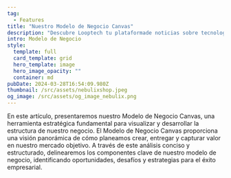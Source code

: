 ```yaml
---
tag:
  - Features
title: "Nuestro Modelo de Negocio Canvas"
description: "Descubre Looptech tu plataformade noticias sobre tecnología"
intro: Modelo de Negocio
style:
  template: full
  card_template: grid
  hero_template: image
  hero_image_opacity: ""
  container: md
pubDate: 2024-03-28T16:54:09.980Z
thumbnail: /src/assets/nebulixshop.jpeg
og_image: /src/assets/og_image_nebulix.png
---
```


En este artículo, presentaremos nuestro Modelo de Negocio Canvas, una herramienta estratégica fundamental para visualizar y desarrollar la estructura de nuestro negocio. El Modelo de Negocio Canvas proporciona una visión panorámica de cómo planeamos crear, entregar y capturar valor en nuestro mercado objetivo. A través de este análisis conciso y estructurado, delinearemos los componentes clave de nuestro modelo de negocio, identificando oportunidades, desafíos y estrategias para el éxito empresarial.

<div
  class="mxgraph"
  style="max-width:100%;border:1px solid transparent;"
  data-mxgraph='{"highlight":"#0000ff","nav":true,"resize":true,"xml":"&lt;mxfile host=\"app.diagrams.net\" modified=\"2024-03-30T17:17:11.026Z\" agent=\"Mozilla/5.0 (Macintosh; Intel Mac OS X 10.15; rv:124.0) Gecko/20100101 Firefox/124.0\" etag=\"bAYJ71S4TG46zFEmD6PM\" version=\"24.2.1\" type=\"device\"&gt;&lt;diagram id=\"07fea595-8f29-1299-0266-81d95cde20df\" name=\"Page-1\"&gt;&lt;mxGraphModel dx=\"4458\" dy=\"1320\" grid=\"1\" gridSize=\"10\" guides=\"1\" tooltips=\"1\" connect=\"1\" arrows=\"1\" fold=\"1\" page=\"1\" pageScale=\"1\" pageWidth=\"1169\" pageHeight=\"827\" background=\"none\" math=\"0\" shadow=\"0\"&gt;&lt;root&gt;&lt;mxCell id=\"0\"/&gt;&lt;mxCell id=\"1\" parent=\"0\"/&gt;&lt;mxCell id=\"698\" value=\"\" style=\"rounded=0;whiteSpace=wrap;html=1;shadow=0;labelBackgroundColor=none;strokeColor=none;strokeWidth=3;fillColor=#e8edf0;fontSize=60;fontColor=#2F5B7C;align=left;\" parent=\"1\" vertex=\"1\"&gt;&lt;mxGeometry x=\"-2290\" y=\"32\" width=\"2250\" height=\"1598\" as=\"geometry\"/&gt;&lt;/mxCell&gt;&lt;mxCell id=\"699\" value=\"&amp;lt;div style=&amp;quot;font-size: 26px&amp;quot;&amp;gt;&amp;lt;font style=&amp;quot;font-size: 36px;&amp;quot;&amp;gt;Relaciones Clientes&amp;lt;font&amp;gt;&amp;lt;br&amp;gt;&amp;lt;/font&amp;gt;&amp;lt;/font&amp;gt;&amp;lt;/div&amp;gt;&amp;lt;div&amp;gt;&amp;lt;br&amp;gt;&amp;lt;/div&amp;gt;&amp;lt;div&amp;gt;&amp;lt;ul&amp;gt;&amp;lt;li&amp;gt;&amp;lt;font style=&amp;quot;font-size: 24px;&amp;quot;&amp;gt;Programas de Fidelización&amp;lt;/font&amp;gt;&amp;lt;/li&amp;gt;&amp;lt;li&amp;gt;&amp;lt;font style=&amp;quot;font-size: 24px;&amp;quot;&amp;gt;Interacción en la Plataforma&amp;lt;/font&amp;gt;&amp;lt;/li&amp;gt;&amp;lt;li&amp;gt;&amp;lt;font style=&amp;quot;font-size: 24px;&amp;quot;&amp;gt;Servicio de Atención al Cliente&amp;lt;/font&amp;gt;&amp;lt;br&amp;gt;&amp;lt;br&amp;gt;&amp;lt;br&amp;gt;&amp;lt;br&amp;gt;&amp;lt;br&amp;gt;&amp;lt;br&amp;gt;&amp;lt;br&amp;gt;&amp;lt;br&amp;gt;&amp;lt;/li&amp;gt;&amp;lt;/ul&amp;gt;&amp;lt;/div&amp;gt;\" style=\"rounded=0;whiteSpace=wrap;html=1;shadow=0;labelBackgroundColor=none;strokeColor=#e8edf0;strokeWidth=5;fillColor=#ffffff;fontSize=12;fontColor=#2F5B7C;align=left;verticalAlign=top;spacing=30;\" parent=\"1\" vertex=\"1\"&gt;&lt;mxGeometry x=\"-950\" y=\"220\" width=\"420\" height=\"450\" as=\"geometry\"/&gt;&lt;/mxCell&gt;&lt;mxCell id=\"700\" value=\"&amp;lt;font&amp;gt;&amp;lt;font style=&amp;quot;font-size: 36px;&amp;quot;&amp;gt;Socios Clave&amp;lt;br&amp;gt;&amp;lt;/font&amp;gt;&amp;lt;/font&amp;gt;&amp;lt;ul&amp;gt;&amp;lt;li&amp;gt;&amp;lt;font style=&amp;quot;font-size: 24px;&amp;quot;&amp;gt;Proveedores de Contenido&amp;lt;/font&amp;gt;&amp;lt;/li&amp;gt;&amp;lt;li&amp;gt;&amp;lt;font style=&amp;quot;font-size: 24px;&amp;quot;&amp;gt;Anunciantes y Patrocinadores&amp;lt;/font&amp;gt;&amp;lt;/li&amp;gt;&amp;lt;li&amp;gt;&amp;lt;font style=&amp;quot;font-size: 24px;&amp;quot;&amp;gt;Plataformas de Distribución&amp;lt;/font&amp;gt;&amp;lt;/li&amp;gt;&amp;lt;li&amp;gt;&amp;lt;font style=&amp;quot;font-size: 24px;&amp;quot;&amp;gt;Proveedores de Tecnología&amp;lt;/font&amp;gt;&amp;lt;br&amp;gt;&amp;lt;/li&amp;gt;&amp;lt;/ul&amp;gt;&amp;lt;div style=&amp;quot;font-size: 12px&amp;quot;&amp;gt;&amp;lt;br style=&amp;quot;font-size: 12px&amp;quot;&amp;gt;&amp;lt;/div&amp;gt;\" style=\"rounded=0;whiteSpace=wrap;html=1;shadow=0;labelBackgroundColor=none;strokeColor=#e8edf0;strokeWidth=5;fillColor=#ffffff;fontSize=12;fontColor=#2F5B7C;align=left;verticalAlign=top;spacing=30;\" parent=\"1\" vertex=\"1\"&gt;&lt;mxGeometry x=\"-2210\" y=\"220\" width=\"420\" height=\"900\" as=\"geometry\"/&gt;&lt;/mxCell&gt;&lt;mxCell id=\"701\" value=\"&amp;lt;font&amp;gt;&amp;lt;font style=&amp;quot;font-size: 36px;&amp;quot;&amp;gt;Actividades Clave&amp;lt;/font&amp;gt;&amp;lt;br style=&amp;quot;font-size: 12px&amp;quot;&amp;gt;&amp;lt;/font&amp;gt;&amp;lt;font&amp;gt;&amp;lt;br style=&amp;quot;font-size: 12px&amp;quot;&amp;gt;&amp;lt;/font&amp;gt;&amp;lt;ul&amp;gt;&amp;lt;li&amp;gt;&amp;lt;font style=&amp;quot;font-size: 24px;&amp;quot;&amp;gt;Curación de Contenido&amp;lt;/font&amp;gt;&amp;lt;/li&amp;gt;&amp;lt;li&amp;gt;&amp;lt;font style=&amp;quot;font-size: 24px;&amp;quot;&amp;gt;Desarrollo y Mantenimiento de la Plataforma&amp;lt;/font&amp;gt;&amp;lt;/li&amp;gt;&amp;lt;li&amp;gt;&amp;lt;font style=&amp;quot;font-size: 24px;&amp;quot;&amp;gt;Marketing y Promoción&amp;lt;/font&amp;gt;&amp;lt;br&amp;gt;&amp;lt;/li&amp;gt;&amp;lt;/ul&amp;gt;&amp;lt;div&amp;gt;&amp;lt;br&amp;gt;&amp;lt;/div&amp;gt;\" style=\"rounded=0;whiteSpace=wrap;html=1;shadow=0;labelBackgroundColor=none;strokeColor=#e8edf0;strokeWidth=5;fillColor=#ffffff;fontSize=12;fontColor=#2F5B7C;align=left;verticalAlign=top;spacing=30;\" parent=\"1\" vertex=\"1\"&gt;&lt;mxGeometry x=\"-1790\" y=\"220\" width=\"420\" height=\"450\" as=\"geometry\"/&gt;&lt;/mxCell&gt;&lt;mxCell id=\"702\" value=\"&amp;lt;div&amp;gt;&amp;lt;font style=&amp;quot;font-size: 36px;&amp;quot;&amp;gt;Recursos Clave&amp;lt;font&amp;gt;&amp;lt;br&amp;gt;&amp;lt;/font&amp;gt;&amp;lt;/font&amp;gt;&amp;lt;/div&amp;gt;&amp;lt;div&amp;gt;&amp;lt;br&amp;gt;&amp;lt;/div&amp;gt;&amp;lt;ul&amp;gt;&amp;lt;li&amp;gt;&amp;lt;font style=&amp;quot;font-size: 24px;&amp;quot;&amp;gt;Tecnología de Plataforma&amp;lt;/font&amp;gt;&amp;lt;/li&amp;gt;&amp;lt;li&amp;gt;&amp;lt;font style=&amp;quot;font-size: 24px;&amp;quot;&amp;gt;Contenido de Calidad&amp;lt;/font&amp;gt;&amp;lt;/li&amp;gt;&amp;lt;li&amp;gt;&amp;lt;font style=&amp;quot;font-size: 24px;&amp;quot;&amp;gt;Relaciones con Anunciantes&amp;lt;br&amp;gt;&amp;lt;br&amp;gt;&amp;lt;br&amp;gt;&amp;lt;/font&amp;gt;&amp;lt;/li&amp;gt;&amp;lt;/ul&amp;gt;\" style=\"rounded=0;whiteSpace=wrap;html=1;shadow=0;labelBackgroundColor=none;strokeColor=#e8edf0;strokeWidth=5;fillColor=#ffffff;fontSize=12;fontColor=#2F5B7C;align=left;verticalAlign=top;spacing=30;\" parent=\"1\" vertex=\"1\"&gt;&lt;mxGeometry x=\"-1790\" y=\"670\" width=\"420\" height=\"450\" as=\"geometry\"/&gt;&lt;/mxCell&gt;&lt;mxCell id=\"703\" value=\"&amp;lt;div&amp;gt;&amp;lt;font style=&amp;quot;font-size: 36px;&amp;quot;&amp;gt;Propuestas de Valor&amp;lt;br&amp;gt;&amp;lt;/font&amp;gt;&amp;lt;/div&amp;gt;&amp;lt;div&amp;gt;&amp;lt;font style=&amp;quot;font-size: 24px;&amp;quot;&amp;gt;&amp;lt;br&amp;gt;&amp;lt;/font&amp;gt;&amp;lt;/div&amp;gt;&amp;lt;ul&amp;gt;&amp;lt;li&amp;gt;&amp;lt;font style=&amp;quot;font-size: 24px;&amp;quot;&amp;gt;Contenido Relevante y Actualizado&amp;lt;/font&amp;gt;&amp;lt;/li&amp;gt;&amp;lt;li&amp;gt;&amp;lt;font style=&amp;quot;font-size: 24px;&amp;quot;&amp;gt;Personalización y Recomendaciones&amp;lt;/font&amp;gt;&amp;lt;/li&amp;gt;&amp;lt;li&amp;gt;&amp;lt;font style=&amp;quot;font-size: 24px;&amp;quot;&amp;gt;Multicanal y Multiformato&amp;lt;/font&amp;gt;&amp;lt;/li&amp;gt;&amp;lt;li&amp;gt;&amp;lt;font style=&amp;quot;font-size: 24px;&amp;quot;&amp;gt;Credibilidad y Confianza&amp;lt;/font&amp;gt;&amp;lt;/li&amp;gt;&amp;lt;li&amp;gt;&amp;lt;font style=&amp;quot;font-size: 24px;&amp;quot;&amp;gt;Interacción y Participación&amp;lt;/font&amp;gt;&amp;lt;/li&amp;gt;&amp;lt;li&amp;gt;&amp;lt;font style=&amp;quot;font-size: 24px;&amp;quot;&amp;gt;Facilidad de Acceso y Usabilidad&amp;lt;/font&amp;gt;&amp;lt;br&amp;gt;&amp;lt;br&amp;gt;&amp;lt;br&amp;gt;&amp;lt;br&amp;gt;&amp;lt;br&amp;gt;&amp;lt;/li&amp;gt;&amp;lt;/ul&amp;gt;&amp;lt;div&amp;gt;&amp;lt;font size=&amp;quot;3&amp;quot;&amp;gt;&amp;lt;br&amp;gt;&amp;lt;/font&amp;gt;&amp;lt;/div&amp;gt;\" style=\"rounded=0;whiteSpace=wrap;html=1;shadow=0;labelBackgroundColor=none;strokeColor=#e8edf0;strokeWidth=5;fillColor=#ffffff;fontSize=12;fontColor=#2F5B7C;align=left;verticalAlign=top;spacing=30;\" parent=\"1\" vertex=\"1\"&gt;&lt;mxGeometry x=\"-1370\" y=\"220\" width=\"420\" height=\"900\" as=\"geometry\"/&gt;&lt;/mxCell&gt;&lt;mxCell id=\"704\" value=\"&amp;lt;div&amp;gt;&amp;lt;font style=&amp;quot;font-size: 36px;&amp;quot;&amp;gt;Segmento&amp;lt;br&amp;gt;Clientes&amp;lt;font&amp;gt;&amp;lt;br&amp;gt;&amp;lt;/font&amp;gt;&amp;lt;/font&amp;gt;&amp;lt;/div&amp;gt;&amp;lt;div&amp;gt;&amp;lt;br&amp;gt;&amp;lt;/div&amp;gt;&amp;lt;ul&amp;gt;&amp;lt;li&amp;gt;&amp;lt;font style=&amp;quot;font-size: 24px;&amp;quot;&amp;gt;Entusiastas de la Tecnología&amp;lt;/font&amp;gt;&amp;lt;/li&amp;gt;&amp;lt;li&amp;gt;&amp;lt;font style=&amp;quot;font-size: 24px;&amp;quot;&amp;gt;Empresas de Tecnología&amp;lt;/font&amp;gt;&amp;lt;/li&amp;gt;&amp;lt;li&amp;gt;&amp;lt;font style=&amp;quot;font-size: 24px;&amp;quot;&amp;gt;Anunciantes&amp;lt;/font&amp;gt;&amp;lt;/li&amp;gt;&amp;lt;li&amp;gt;&amp;lt;font style=&amp;quot;font-size: 24px;&amp;quot;&amp;gt;Programas de Fidelización&amp;lt;/font&amp;gt;&amp;lt;/li&amp;gt;&amp;lt;li&amp;gt;&amp;lt;font style=&amp;quot;font-size: 24px;&amp;quot;&amp;gt;Usuarios Generadores de Contenido&amp;lt;/font&amp;gt;&amp;lt;/li&amp;gt;&amp;lt;li&amp;gt;&amp;lt;font style=&amp;quot;font-size: 24px;&amp;quot;&amp;gt;Publico General&amp;lt;font&amp;gt;&amp;lt;br&amp;gt;&amp;lt;/font&amp;gt;&amp;lt;/font&amp;gt;&amp;lt;/li&amp;gt;&amp;lt;/ul&amp;gt;\" style=\"rounded=0;whiteSpace=wrap;html=1;shadow=0;labelBackgroundColor=none;strokeColor=#e8edf0;strokeWidth=5;fillColor=#ffffff;fontSize=12;fontColor=#2F5B7C;align=left;verticalAlign=top;spacing=30;\" parent=\"1\" vertex=\"1\"&gt;&lt;mxGeometry x=\"-530\" y=\"220\" width=\"420\" height=\"900\" as=\"geometry\"/&gt;&lt;/mxCell&gt;&lt;mxCell id=\"705\" value=\"&amp;lt;div&amp;gt;&amp;lt;font style=&amp;quot;font-size: 36px;&amp;quot;&amp;gt;Canales&amp;lt;/font&amp;gt;&amp;lt;/div&amp;gt;&amp;lt;div&amp;gt;&amp;lt;br&amp;gt;&amp;lt;/div&amp;gt;&amp;lt;ul&amp;gt;&amp;lt;li&amp;gt;&amp;lt;font style=&amp;quot;font-size: 24px;&amp;quot;&amp;gt;Plataforma Web&amp;lt;/font&amp;gt;&amp;lt;/li&amp;gt;&amp;lt;li&amp;gt;&amp;lt;font style=&amp;quot;font-size: 24px;&amp;quot;&amp;gt;Aplicaciones Móviles&amp;lt;/font&amp;gt;&amp;lt;/li&amp;gt;&amp;lt;li&amp;gt;&amp;lt;font style=&amp;quot;font-size: 24px;&amp;quot;&amp;gt;Redes Sociales&amp;lt;/font&amp;gt;&amp;lt;br&amp;gt;&amp;lt;br&amp;gt;&amp;lt;br&amp;gt;&amp;lt;br&amp;gt;&amp;lt;/li&amp;gt;&amp;lt;/ul&amp;gt;&amp;lt;div style=&amp;quot;font-size: 10px&amp;quot;&amp;gt;&amp;lt;br&amp;gt;&amp;lt;/div&amp;gt;\" style=\"rounded=0;whiteSpace=wrap;html=1;shadow=0;labelBackgroundColor=none;strokeColor=#e8edf0;strokeWidth=5;fillColor=#ffffff;fontSize=12;fontColor=#2F5B7C;align=left;verticalAlign=top;spacing=30;\" parent=\"1\" vertex=\"1\"&gt;&lt;mxGeometry x=\"-950\" y=\"670\" width=\"420\" height=\"450\" as=\"geometry\"/&gt;&lt;/mxCell&gt;&lt;mxCell id=\"706\" value=\"&amp;lt;div style=&amp;quot;font-size: 26px&amp;quot;&amp;gt;&amp;lt;font style=&amp;quot;font-size: 36px;&amp;quot;&amp;gt;Estructura de Costos&amp;lt;font&amp;gt;&amp;lt;br&amp;gt;&amp;lt;/font&amp;gt;&amp;lt;/font&amp;gt;&amp;lt;/div&amp;gt;&amp;lt;div style=&amp;quot;font-size: 26px&amp;quot;&amp;gt;&amp;lt;ul&amp;gt;&amp;lt;li&amp;gt;&amp;lt;font style=&amp;quot;font-size: 24px;&amp;quot;&amp;gt;Desarrollo de Plataforma&amp;lt;/font&amp;gt;&amp;lt;/li&amp;gt;&amp;lt;li&amp;gt;&amp;lt;font style=&amp;quot;font-size: 24px;&amp;quot;&amp;gt;Contenido y Redacción&amp;lt;/font&amp;gt;&amp;lt;/li&amp;gt;&amp;lt;li&amp;gt;&amp;lt;font style=&amp;quot;font-size: 24px;&amp;quot;&amp;gt;Marketing y Publicidad&amp;lt;/font&amp;gt;&amp;lt;/li&amp;gt;&amp;lt;li&amp;gt;&amp;lt;font style=&amp;quot;font-size: 24px;&amp;quot;&amp;gt;Costos Operativos &amp;lt;br&amp;gt;&amp;lt;br&amp;gt;&amp;lt;br&amp;gt;&amp;lt;br&amp;gt;&amp;lt;br&amp;gt;&amp;lt;/font&amp;gt;&amp;lt;/li&amp;gt;&amp;lt;/ul&amp;gt;&amp;lt;/div&amp;gt;&amp;lt;div&amp;gt;&amp;lt;br&amp;gt;&amp;lt;/div&amp;gt;&amp;lt;div&amp;gt;&amp;lt;br&amp;gt;&amp;lt;/div&amp;gt;\" style=\"rounded=0;whiteSpace=wrap;html=1;shadow=0;labelBackgroundColor=none;strokeColor=#e8edf0;strokeWidth=5;fillColor=#ffffff;fontSize=12;fontColor=#2F5B7C;align=left;verticalAlign=top;spacing=30;\" parent=\"1\" vertex=\"1\"&gt;&lt;mxGeometry x=\"-2210\" y=\"1120\" width=\"1050\" height=\"330\" as=\"geometry\"/&gt;&lt;/mxCell&gt;&lt;mxCell id=\"707\" value=\"&amp;lt;font style=&amp;quot;font-size: 36px;&amp;quot;&amp;gt;F&amp;lt;font&amp;gt;uentes de Ingreso&amp;lt;/font&amp;gt;&amp;lt;br&amp;gt;&amp;lt;/font&amp;gt;&amp;lt;div&amp;gt;&amp;lt;br&amp;gt;&amp;lt;/div&amp;gt;&amp;lt;div&amp;gt;&amp;lt;ul&amp;gt;&amp;lt;li&amp;gt;&amp;lt;font style=&amp;quot;font-size: 24px;&amp;quot;&amp;gt;Publicidad en la Plataforma&amp;lt;/font&amp;gt;&amp;lt;/li&amp;gt;&amp;lt;li&amp;gt;&amp;lt;font style=&amp;quot;font-size: 24px;&amp;quot;&amp;gt;Patrocinios de Contenido&amp;lt;/font&amp;gt;&amp;lt;/li&amp;gt;&amp;lt;li&amp;gt;&amp;lt;font style=&amp;quot;font-size: 24px;&amp;quot;&amp;gt;Programas de Afiliación&amp;lt;/font&amp;gt;&amp;lt;/li&amp;gt;&amp;lt;li&amp;gt;&amp;lt;font style=&amp;quot;font-size: 24px;&amp;quot;&amp;gt;Suscripciones Premium&amp;lt;/font&amp;gt;&amp;lt;br&amp;gt;&amp;lt;br&amp;gt;&amp;lt;br&amp;gt;&amp;lt;br&amp;gt;&amp;lt;br&amp;gt;&amp;lt;/li&amp;gt;&amp;lt;/ul&amp;gt;&amp;lt;/div&amp;gt;&amp;lt;div&amp;gt;&amp;lt;br&amp;gt;&amp;lt;/div&amp;gt;\" style=\"rounded=0;whiteSpace=wrap;html=1;shadow=0;labelBackgroundColor=none;strokeColor=#e8edf0;strokeWidth=5;fillColor=#ffffff;fontSize=12;fontColor=#2F5B7C;align=left;verticalAlign=top;spacing=30;\" parent=\"1\" vertex=\"1\"&gt;&lt;mxGeometry x=\"-1160\" y=\"1120\" width=\"1050\" height=\"330\" as=\"geometry\"/&gt;&lt;/mxCell&gt;&lt;mxCell id=\"708\" value=\"Modelo de Negocio Canvas\" style=\"text;html=1;resizable=0;points=[];autosize=1;align=left;verticalAlign=top;spacingTop=-4;fontSize=60;fontColor=#2F5B7C;\" parent=\"1\" vertex=\"1\"&gt;&lt;mxGeometry x=\"-2210\" y=\"110\" width=\"760\" height=\"80\" as=\"geometry\"/&gt;&lt;/mxCell&gt;&lt;mxCell id=\"709\" value=\"\" style=\"html=1;verticalLabelPosition=bottom;labelBackgroundColor=#ffffff;verticalAlign=top;shadow=0;dashed=0;strokeWidth=4;shape=mxgraph.ios7.misc.check;strokeColor=#2F5B7C;fillColor=#ffffff;gradientColor=none;fontSize=12;fontColor=#2F5B7C;align=left;\" parent=\"1\" vertex=\"1\"&gt;&lt;mxGeometry x=\"-1410\" y=\"252\" width=\"20\" height=\"16\" as=\"geometry\"/&gt;&lt;/mxCell&gt;&lt;mxCell id=\"710\" value=\"\" style=\"shape=mxgraph.signs.travel.present;html=1;fillColor=#2F5B7C;strokeColor=none;verticalLabelPosition=bottom;verticalAlign=top;align=center;shadow=0;labelBackgroundColor=none;fontSize=12;fontColor=#2F5B7C;\" parent=\"1\" vertex=\"1\"&gt;&lt;mxGeometry x=\"-1000\" y=\"235\" width=\"31\" height=\"40\" as=\"geometry\"/&gt;&lt;/mxCell&gt;&lt;mxCell id=\"711\" value=\"\" style=\"html=1;verticalLabelPosition=bottom;labelBackgroundColor=#ffffff;verticalAlign=top;strokeWidth=3;strokeColor=none;fillColor=#2F5B7C;shadow=0;dashed=0;shape=mxgraph.ios7.icons.heart;fontSize=12;fontColor=#2F5B7C;align=left;\" parent=\"1\" vertex=\"1\"&gt;&lt;mxGeometry x=\"-594.9999999999997\" y=\"242\" width=\"41\" height=\"36\" as=\"geometry\"/&gt;&lt;/mxCell&gt;&lt;mxCell id=\"715\" value=\"\" style=\"shadow=0;dashed=0;html=1;strokeColor=none;labelPosition=center;verticalLabelPosition=bottom;verticalAlign=top;shape=mxgraph.mscae.cloud.data_factory;fillColor=#2F5B7C;labelBackgroundColor=none;fontSize=10;fontColor=#2F5B7C;align=left;\" parent=\"1\" vertex=\"1\"&gt;&lt;mxGeometry x=\"-1440\" y=\"690\" width=\"50\" height=\"50\" as=\"geometry\"/&gt;&lt;/mxCell&gt;&lt;mxCell id=\"716\" value=\"\" style=\"shape=mxgraph.signs.transportation.truck_6;html=1;fillColor=#2F5B7C;strokeColor=none;verticalLabelPosition=bottom;verticalAlign=top;align=center;shadow=0;labelBackgroundColor=none;fontSize=10;fontColor=#2F5B7C;aspect=fixed;\" parent=\"1\" vertex=\"1\"&gt;&lt;mxGeometry x=\"-590\" y=\"690\" width=\"40\" height=\"50\" as=\"geometry\"/&gt;&lt;/mxCell&gt;&lt;mxCell id=\"717\" value=\"\" style=\"shape=image;html=1;verticalAlign=top;verticalLabelPosition=bottom;labelBackgroundColor=#ffffff;imageAspect=0;aspect=fixed;image=https://cdn4.iconfinder.com/data/icons/evil-icons-user-interface/64/price-128.png;shadow=0;strokeColor=#e8edf0;strokeWidth=3;fillColor=#2F5B7C;gradientColor=none;fontSize=10;fontColor=#2F5B7C;align=left;\" parent=\"1\" vertex=\"1\"&gt;&lt;mxGeometry x=\"-1226\" y=\"1140\" width=\"58\" height=\"58\" as=\"geometry\"/&gt;&lt;/mxCell&gt;&lt;mxCell id=\"718\" value=\"\" style=\"dashed=0;html=1;shape=mxgraph.aws3.checklist_cost;fillColor=#2F5B7C;gradientColor=none;shadow=0;labelBackgroundColor=none;strokeColor=none;strokeWidth=3;fontSize=10;fontColor=#2F5B7C;align=left;\" parent=\"1\" vertex=\"1\"&gt;&lt;mxGeometry x=\"-203.5\" y=\"1131.5\" width=\"67.5\" height=\"75\" as=\"geometry\"/&gt;&lt;/mxCell&gt;&lt;mxCell id=\"719\" value=\"\" style=\"shadow=0;dashed=0;html=1;strokeColor=none;fillColor=#2F5B7C;labelPosition=center;verticalLabelPosition=bottom;verticalAlign=top;outlineConnect=0;shape=mxgraph.office.concepts.link;labelBackgroundColor=none;fontSize=10;fontColor=#000000;align=left;\" parent=\"1\" vertex=\"1\"&gt;&lt;mxGeometry x=\"-1871\" y=\"241\" width=\"61\" height=\"21\" as=\"geometry\"/&gt;&lt;/mxCell&gt;&lt;mxCell id=\"720\" value=\"\" style=\"group\" parent=\"1\" vertex=\"1\" connectable=\"0\"&gt;&lt;mxGeometry x=\"-203.5\" y=\"245\" width=\"69\" height=\"50\" as=\"geometry\"/&gt;&lt;/mxCell&gt;&lt;mxCell id=\"721\" value=\"\" style=\"shadow=0;dashed=0;html=1;strokeColor=#FFFFFF;labelPosition=center;verticalLabelPosition=bottom;verticalAlign=top;outlineConnect=0;shape=mxgraph.office.users.user;fillColor=#2F5B7C;labelBackgroundColor=none;fontSize=10;fontColor=#000000;align=left;strokeWidth=2;\" parent=\"720\" vertex=\"1\"&gt;&lt;mxGeometry x=\"31\" y=\"-5\" width=\"46\" height=\"50\" as=\"geometry\"/&gt;&lt;/mxCell&gt;&lt;mxCell id=\"722\" value=\"\" style=\"shadow=0;dashed=0;html=1;strokeColor=#FFFFFF;labelPosition=center;verticalLabelPosition=bottom;verticalAlign=top;outlineConnect=0;shape=mxgraph.office.users.user;fillColor=#2F5B7C;labelBackgroundColor=none;fontSize=10;fontColor=#000000;align=left;strokeWidth=2;\" parent=\"720\" vertex=\"1\"&gt;&lt;mxGeometry width=\"46\" height=\"50\" as=\"geometry\"/&gt;&lt;/mxCell&gt;&lt;/root&gt;&lt;/mxGraphModel&gt;&lt;/diagram&gt;&lt;/mxfile&gt;","toolbar":"pages zoom layers lightbox","page":0}'
></div>
<script
  type="text/javascript"
  src="https://app.diagrams.net/js/viewer-static.min.js"
></script>
